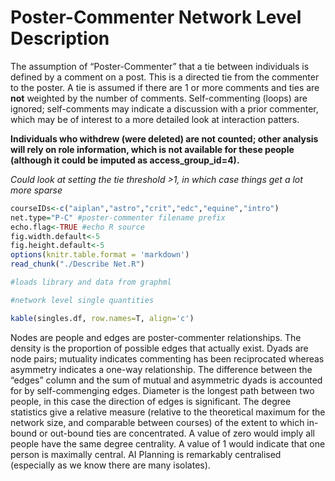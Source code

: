 Poster-Commenter Network Level Description
========================================================

The assumption of "Poster-Commenter" that a tie between individuals is defined by a comment on a post. This is a directed tie from the commenter to the poster. A tie is assumed if there are 1 or more comments and ties are **not** weighted by the number of comments. Self-commenting (loops) are ignored; self-comments may indicate a discussion with a prior commenter, which may be of interest to a more detailed look at interaction patters.

__Individuals who withdrew (were deleted) are not counted; other analysis will rely on role information, which is not available for these people (although it could be imputed as access_group_id=4).__

_Could look at setting the tie threshold >1, in which case things get a lot more sparse_

```r
courseIDs<-c("aiplan","astro","crit","edc","equine","intro")
net.type="P-C" #poster-commenter filename prefix
echo.flag<-TRUE #echo R source
fig.width.default<-5
fig.height.default<-5
options(knitr.table.format = 'markdown')
read_chunk("./Describe Net.R")
```

```r
#loads library and data from graphml
```

```r
#network level single quantities
```

```r
kable(singles.df, row.names=T, align='c')
```

Nodes are people and edges are poster-commenter relationships. The density is the proportion of possible edges that actually exist. Dyads are node pairs; mutuality indicates commenting has been reciprocated whereas asymmetry indicates a one-way relationship. The difference between the "edges" column and the sum of mutual and asymmetric dyads is accounted for by self-commenging edges. Diameter is the longest path between two people, in this case the direction of edges is significant. The degree statistics give a relative measure (relative to the theoretical maximum for the network size, and comparable between courses) of the extent to which in-bound or out-bound ties are concentrated. A value of zero would imply all people have the same degree centrality. A value of 1 would indicate that one person is maximally central. AI Planning is remarkably centralised (especially as we know there are many isolates).